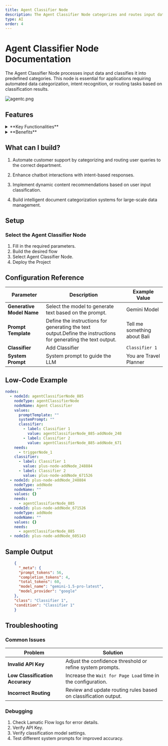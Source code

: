 ```yaml
---
title: Agent Classifier Node
description: The Agent Classifier Node categorizes and routes input data based on predefined classification criteria
type: AI
order: 4
---
```


# Agent Classifier Node Documentation

The Agent Classifier Node processes input data and classifies it into predefined categories. This node is essential for applications requiring automated data categorization, intent recognition, or routing tasks based on classification results.

![agentc.png](./img/agentc/agentc.png)

## Features

<details>
  <summary>**Key Functionalities**</summary>
  1. **Multi-Input Classification:** Supports both text and structured data inputs
  for classification. 1. **Customizable Categories:** Allows defining specific categories
  for classification based on application needs. 1. **Intent Recognition:** Identifies
  user intent from textual input and maps it to predefined intents. 1. **Automated
  Routing:** Routes data or user queries to the appropriate workflow based on classification
  results. 1. **LLM Integration:** Uses large language models to enhance classification
  accuracy and contextual understanding.
</details>

<details>
  <summary>**Benefits**</summary>
  1. **Improved Automation:** Reduces manual intervention by automatically categorizing
  input data. 1. **Enhanced User Experience:** Directs queries or data to the appropriate
  processing module efficiently. 1. **Scalability:** Supports multiple classification
  tasks across different domains. 1. **Efficiency:** Streamlines workflows by integrating
  classification and routing into a single node. 1. **AI-Powered Accuracy:** Leverages
  advanced AI models for context-aware classification.
</details>

## What can I build?

1. Automate customer support by categorizing and routing user queries to the correct department.

1. Enhance chatbot interactions with intent-based responses.

1. Implement dynamic content recommendations based on user input classification.

1. Build intelligent document categorization systems for large-scale data management.

## Setup

### Select the Agent Classifier Node

1. Fill in the required parameters.
1. Build the desired flow
1. Select Agent Classifier Node.
1. Deploy the Project

## Configuration Reference

| **Parameter**             | **Description**                                                                                                | **Example Value**            |
| ------------------------- | -------------------------------------------------------------------------------------------------------------- | ---------------------------- |
| **Generative Model Name** | Select the model to generate text based on the prompt.                                                         | Gemini Model                 |
| **Prompt Template**       | Define the instructions for generating the text output.Define the instructions for generating the text output. | Tell me something about Bali |
| **Classifier**            | Add Classifier                                                                                                 | `Classifier 1`               |
| **System Prompt**         | System prompt to guide the LLM                                                                                 | You are Travel Planner       |

## Low-Code Example

```yaml
nodes:
  - nodeId: agentClassifierNode_885
    nodeType: agentClassifierNode
    nodeName: Agent Classifier
    values:
      promptTemplate: ""
      systemPrompt: ""
      classifier:
        - label: Classifier 1
          value: agentClassifierNode_885-addNode_248
        - label: Classifier 2
          value: agentClassifierNode_885-addNode_671
    needs:
      - triggerNode_1
    classifier:
      - label: Classifier 1
        value: plus-node-addNode_248884
      - label: Classifier 2
        value: plus-node-addNode_671526
  - nodeId: plus-node-addNode_248884
    nodeType: addNode
    nodeName: ""
    values: {}
    needs:
      - agentClassifierNode_885
  - nodeId: plus-node-addNode_671526
    nodeType: addNode
    nodeName: ""
    values: {}
    needs:
      - agentClassifierNode_885
  - nodeId: plus-node-addNode_605143
```

## Sample Output

```json
    {
      "_meta": {
      "prompt_tokens": 56,
      "completion_tokens": 4,
      "total_tokens": 60,
      "model_name": "gemini-1.5-pro-latest",
      "model_provider": "google"
    },
    "class": "Classifier 1",
    "condition": "Classifier 1"
    }
```

## Troubleshooting

### Common Issues

| **Problem**                     | **Solution**                                                    |
| ------------------------------- | --------------------------------------------------------------- |
| **Invalid API Key**             | Adjust the confidence threshold or refine system prompts.       |
| **Low Classification Accuracy** | Increase the `Wait for Page Load` time in the configuration.    |
| **Incorrect Routing**           | Review and update routing rules based on classification output. |

### Debugging

1. Check Lamatic Flow logs for error details.
1. Verify API Key.
1. Verify classification model settings.
1. Test different system prompts for improved accuracy.
